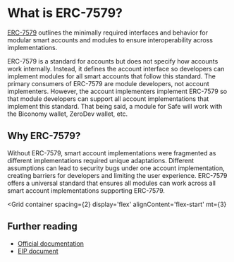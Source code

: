 
# What is ERC-7579?

[ERC-7579](https://erc7579.com/) outlines the minimally required interfaces and behavior for modular smart accounts and modules to ensure interoperability across implementations.

ERC-7579 is a standard for accounts but does not specify how accounts work internally. Instead, it defines the account interface so developers can implement modules for all smart accounts that follow this standard. The primary consumers of ERC-7579 are module developers, not account implementers. However, the account implementers implement ERC-7579 so that module developers can support all account implementations that implement this standard. That being said, a module for Safe will work with the Biconomy wallet, ZeroDev wallet, etc.

## Why ERC-7579?

Without ERC-7579, smart account implementations were fragmented as different implementations required unique adaptations. Different assumptions can lead to security bugs under one account implementation, creating barriers for developers and limiting the user experience. ERC-7579 offers a universal standard that ensures all modules can work across all smart account implementations supporting ERC-7579.

<Grid
  container
  spacing={2}
  display='flex'
  alignContent='flex-start'
  mt={3}
>
  <Grid item xs={12} md={4}>
    <CustomCard
      title={'Compatibility'}
      description={'It enables modules to work across different smart accounts.'}
      url=""
      newTab={false}
    />
  </Grid>
  <Grid item xs={12} md={4}>
    <CustomCard
      title={'User experience'}
      description={'It ensures smart accounts can be used with various wallet applications and SDKs.'}
      url=""
      newTab={false}
    />
  </Grid>
  <Grid item xs={12} md={4}>
    <CustomCard
      title={'Ecosystem'}
      description={'It helps prevent vendor lock-in for smart account users and application developers.'}
      url=""
      newTab={false}
    />
  </Grid>
</Grid>

## Further reading

- [Official documentation](https://erc7579.com/)
- [EIP document](https://eips.ethereum.org/EIPS/eip-7579)
